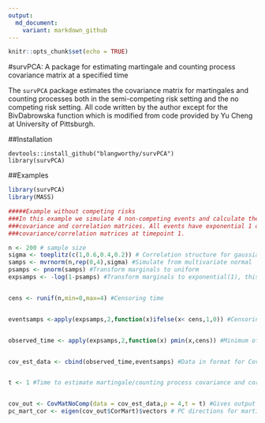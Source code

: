 ```yaml
---
output:
  md_document:
    variant: markdown_github
---
```


```r
knitr::opts_chunk$set(echo = TRUE)
```

#survPCA: A package for estimating martingale and counting process covariance matrix at a specified time

The `survPCA` package estimates the covariance matrix for martingales and counting processes both in 
the semi-competing risk setting and the no competing risk setting. All code written by the author
except for the BivDabrowska function which is modified from code provided by Yu Cheng at University of Pittsburgh.

##Installation
```install
devtools::install_github("blangworthy/survPCA")
library(survPCA)
```

##Examples

```r
library(survPCA)
library(MASS)

#####Example without competing risks
###In this example we simulate 4 non-competing events and calculate the martingale and counting process
###covariance and correlation matrices. All events have exponential 1 distribution and we estimate the
###covariance/correlation matrices at timepoint 1.

n <- 200 # sample size
sigma <- toeplitz(c(1,0.6,0.4,0.2)) # Correlation structure for gaussian copula
samps <- mvrnorm(n,rep(0,4),sigma) #Simulate from multivariate normal
psamps <- pnorm(samps) #Transform marginals to uniform
expsamps <- -log(1-psamps) #Transform marginals to exponential(1), this is failure time


cens <- runif(n,min=0,max=4) #Censoring time


eventsamps <-apply(expsamps,2,function(x)ifelse(x< cens,1,0)) #Censoring indicator


observed_time <- apply(expsamps,2,function(x) pmin(x,cens)) #Minimum of failure time and censoring time


cov_est_data <- cbind(observed_time,eventsamps) #Data in format for CovMatNoComp function


t <- 1 #Time to estimate martingale/counting process covariance and correlation matrices


cov_out <- CovMatNoComp(data = cov_est_data,p = 4,t = t) #Gives output of martingale/counting process correlation and covariance matrices
pc_mart_cor <- eigen(cov_out$CorMart)$vectors # PC directions for martingale correlation matrix


```
